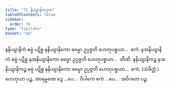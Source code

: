 ```yaml
---
title: "71 နိယျာနိကဒုက"
tableOfContents: false
sidebar:
  order: 70
type: "tipitaka"
basket: "ab"
---
```



<DynamicBreadcrumb />

<Division number="90">

<Paragraph number="298">
နနိယျာနိကံ ဓမ္မံ ပဋိစ္စ နနိယျာနိကော ဓမ္မော ဥပ္ပဇ္ဇတိ ဟေတုပစ္စယာ…  ဧကံ.
</Paragraph>

<Paragraph number="299">
နအနိယျာနိကံ ဓမ္မံ ပဋိစ္စ နအနိယျာနိကော ဓမ္မော ဥပ္ပဇ္ဇတိ ဟေတုပစ္စယာ…  တီဏိ.
</Paragraph>

<Paragraph number="300">
နနိယျာနိကဉ္စ နအနိယျာနိကဉ္စ ဓမ္မံ ပဋိစ္စ နနိယျာနိကော ဓမ္မော ဥပ္ပဇ္ဇတိ ဟေတုပစ္စယာ…  ဧကံ. (သံခိတ္တံ.)
</Paragraph>

<Paragraph number="301">
ဟေတုယာ ပဉ္စ, အာရမ္မဏေ ဒွေ …ပေ…  ဝိပါကေ ဧကံ …ပေ…  အဝိဂတေ ပဉ္စ.
</Paragraph>
</Division>